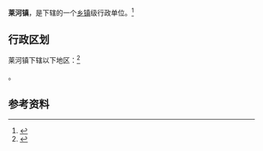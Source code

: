 {{中国乡级行政区|37/17/22/111/000}}

'''莱河镇'''，是{{PRC admin/fullname|37/17/22/111/000|3}}下辖的一个[[乡镇|乡镇]]级行政单位。<ref>{{PRC admin/ref sgc|{{PRC admin/parent|37/17/22/111/000}}}}</ref>

== 行政区划 ==

莱河镇下辖以下地区：<ref>{{PRC admin/ref sgc|37/17/22/111/000}}</ref>

{{PRC admin/children|37/17/22/111/000}}。

== 参考资料 ==

{{reflist}}

{{行政区划小作品}}
{{PRC admin/navcat|37/17/22/111/000}}